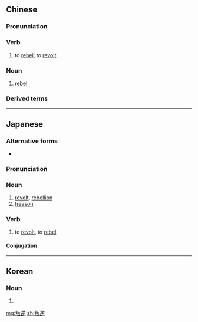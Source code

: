 ==Chinese==
{{zh-forms}}

===Pronunciation===
{{zh-pron
|m=pànnì
|c=bun6 jik6
|mn=qz:phoān-gia̍k/tw,xm,zz:poān-ge̍k
|cat=v,n
}}

===Verb===
{{zh-verb}}

# to [[rebel]]; to [[revolt]]

===Noun===
{{zh-noun}}

# [[rebel]]

===Derived terms===
{{zh-der|叛逆期}}

----

==Japanese==
{{ja-kanjitab|はん|ぎゃく|yomi=o}}

===Alternative forms===
* {{ja-l|反逆}}

===Pronunciation===
{{ja-pron|はんぎゃく|y=o}}

===Noun===
{{ja-noun|はんぎゃく}}

# [[revolt]], [[rebellion]]
# [[treason]]

===Verb===
{{ja-verb-suru|はんぎゃく}}

# to [[revolt]], to [[rebel]]

====Conjugation====
{{ja-suru|はんぎゃく}}

----

==Korean==
{{ko-hanjatab}}

===Noun===
{{ko-noun|hangeul=반역}}

# {{hanja form of|반역|}}

[[mg:叛逆]]
[[zh:叛逆]]